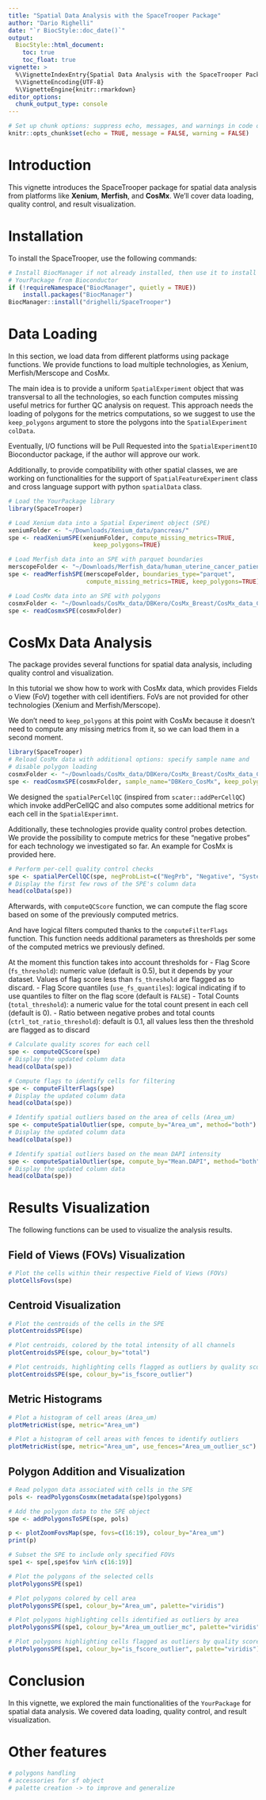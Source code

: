 ```yaml
---
title: "Spatial Data Analysis with the SpaceTrooper Package"
author: "Dario Righelli"
date: "`r BiocStyle::doc_date()`"
output:
  BiocStyle::html_document:
    toc: true
    toc_float: true
vignette: >
  %\VignetteIndexEntry{Spatial Data Analysis with the SpaceTrooper Package}
  %\VignetteEncoding{UTF-8}
  %\VignetteEngine{knitr::rmarkdown}
editor_options: 
  chunk_output_type: console
---
```


```r
# Set up chunk options: suppress echo, messages, and warnings in code output
knitr::opts_chunk$set(echo = TRUE, message = FALSE, warning = FALSE)
```

# Introduction

This vignette introduces the SpaceTrooper package for spatial data analysis
from platforms like **Xenium**, **Merfish**, and **CosMx**. We'll cover data
loading, quality control, and result visualization.

# Installation

To install the SpaceTrooper, use the following commands:

```r
# Install BiocManager if not already installed, then use it to install
# YourPackage from Bioconductor
if (!requireNamespace("BiocManager", quietly = TRUE))
    install.packages("BiocManager")
BiocManager::install("drighelli/SpaceTrooper")
```

# Data Loading

In this section, we load data from different platforms using package functions.
We provide functions to load multiple technologies, as Xenium, Merfish/Merscope
and CosMx.

The main idea is to provide a uniform `SpatialExperiment` object that was 
transversal to all the technologies, so each function computes missing useful 
metrics for further 
QC analysis on request.
This approach needs the loading of polygons for the metrics computations, so we
suggest to use the `keep_polygons` argument to store the polygons into the 
`SpatialExperiment` `colData`.

Eventually, I/O functions will be Pull Requested into the `SpatialExperimentIO`
Bioconductor package, if the author will approve our work.

Additionally, to provide compatibility with other spatial classes, we are 
working on functionalities for the support of `SpatialFeatureExperiment` class
and cross language support with python `spatialData` class.

```r
# Load the YourPackage library
library(SpaceTrooper)

# Load Xenium data into a Spatial Experiment object (SPE)
xeniumFolder <- "~/Downloads/Xenium_data/pancreas/"
spe <- readXeniumSPE(xeniumFolder, compute_missing_metrics=TRUE, 
                        keep_polygons=TRUE)

# Load Merfish data into an SPE with parquet boundaries
merscopeFolder <- "~/Downloads/Merfish_data/human_uterine_cancer_patient2/"
spe <- readMerfishSPE(merscopeFolder, boundaries_type="parquet", 
                      compute_missing_metrics=TRUE, keep_polygons=TRUE)

# Load CosMx data into an SPE with polygons
cosmxFolder <- "~/Downloads/CosMx_data/DBKero/CosMx_Breast/CosMx_data_Case2/"
spe <- readCosmxSPE(cosmxFolder)
```

# CosMx Data Analysis

The package provides several functions for spatial data analysis, including
quality control and visualization.

In this tutorial we show how to work with CosMx data, which provides Fields o
View (FoV) together with cell identifiers.
FoVs are not provided for other technologies (Xenium and Merfish/Merscope).

We don't need to `keep_polygons` at this point with CosMx because it doesn't 
need to compute any missing metrics from it, so we can load them in a second 
moment.

```r
library(SpaceTrooper)
# Reload CosMx data with additional options: specify sample name and 
# disable polygon loading
cosmxFolder <- "~/Downloads/CosMx_data/DBKero/CosMx_Breast/CosMx_data_Case2/"
spe <- readCosmxSPE(cosmxFolder, sample_name="DBKero_CosMx", keep_polygons=FALSE)
```

We designed the `spatialPerCellQC` (inspired from `scater::addPerCellQC`)
which invoke addPerCellQC and also computes some additional metrics for each 
cell in the `SpatialExperimnt`.

Additionally, these technologies provide quality control probes detection.
We provide the possibility to compute metrics for these "negative probes" for 
each technology we investigated so far.
An example for CosMx is provided here.

```r
# Perform per-cell quality control checks
spe <- spatialPerCellQC(spe, negProbList=c("NegPrb", "Negative", "SystemControl"))
# Display the first few rows of the SPE's column data
head(colData(spe))
```

Afterwards, with `computeQCScore` function, we can compute the flag score 
based on some of the previously computed metrics.

And have logical filters computed thanks to the `computeFilterFlags` function.
This function needs additional parameters as thresholds per some of the 
computed metrics we previously defined.

At the moment this function takes into account thresholds for
- Flag Score (`fs_threshold`): numeric value (default is 0.5), but it depends by your dataset.
Values of flag score less than `fs_threshold` are flagged as to discard.
- Flag Score quantiles (`use_fs_quantiles`): logical indicating if to use quantiles to filter on the flag score (default is `FALSE`)
- Total Counts (`total_threshold`): a numeric value for the total count present in each cell 
(default is 0).
- Ratio between negative probes and total counts (`ctrl_tot_ratio_threshold`): default is 0.1,
all values less then the threshold are flagged as to discard

```r
# Calculate quality scores for each cell
spe <- computeQCScore(spe)
# Display the updated column data
head(colData(spe))

# Compute flags to identify cells for filtering
spe <- computeFilterFlags(spe)
# Display the updated column data
head(colData(spe))
```





```r
# Identify spatial outliers based on the area of cells (Area_um)
spe <- computeSpatialOutlier(spe, compute_by="Area_um", method="both")
# Display the updated column data
head(colData(spe))

# Identify spatial outliers based on the mean DAPI intensity
spe <- computeSpatialOutlier(spe, compute_by="Mean.DAPI", method="both")
# Display the updated column data
head(colData(spe))
```

# Results Visualization

The following functions can be used to visualize the analysis results.

## Field of Views (FOVs) Visualization

```r
# Plot the cells within their respective Field of Views (FOVs)
plotCellsFovs(spe)
```

## Centroid Visualization

```r
# Plot the centroids of the cells in the SPE
plotCentroidsSPE(spe)

# Plot centroids, colored by the total intensity of all channels
plotCentroidsSPE(spe, colour_by="total")

# Plot centroids, highlighting cells flagged as outliers by quality scores
plotCentroidsSPE(spe, colour_by="is_fscore_outlier")
```

## Metric Histograms

```r
# Plot a histogram of cell areas (Area_um)
plotMetricHist(spe, metric="Area_um")

# Plot a histogram of cell areas with fences to identify outliers
plotMetricHist(spe, metric="Area_um", use_fences="Area_um_outlier_sc")
```

## Polygon Addition and Visualization

```r
# Read polygon data associated with cells in the SPE
pols <- readPolygonsCosmx(metadata(spe)$polygons)

# Add the polygon data to the SPE object
spe <- addPolygonsToSPE(spe, pols)
```


```r
p <- plotZoomFovsMap(spe, fovs=c(16:19), colour_by="Area_um")
print(p)
```

```r
# Subset the SPE to include only specified FOVs
spe1 <- spe[,spe$fov %in% c(16:19)]

# Plot the polygons of the selected cells
plotPolygonsSPE(spe1)

# Plot polygons colored by cell area
plotPolygonsSPE(spe1, colour_by="Area_um", palette="viridis")

# Plot polygons highlighting cells identified as outliers by area
plotPolygonsSPE(spe1, colour_by="Area_um_outlier_mc", palette="viridis")

# Plot polygons highlighting cells flagged as outliers by quality score
plotPolygonsSPE(spe1, colour_by="is_fscore_outlier", palette="viridis")
```

# Conclusion

In this vignette, we explored the main functionalities of the `YourPackage`
for spatial data analysis. We covered data loading, quality control, and
result visualization.

# Other features 

```r
# polygons handling
# accessories for sf object
# palette creation -> to improve and generalize
```

